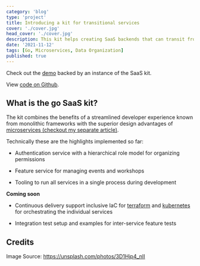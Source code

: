 ```yaml
---
category: 'blog'
type: 'project'
title: Introducing a kit for transitional services
cover: './cover.jpg'
head_cover: './cover.jpg'
description: This kit helps creating SaaS backends that can transit from a handy single-process app to a distributed service mesh with a few lines of config changes.
date: '2021-11-12'
tags: [Go, Microservices, Data Organization]
published: true
---
```


Check out the <a href="https://admin-kit.smartnuance.com" target="_blank">demo</a> backed by an instance of the SaaS kit.

View [code on Github](https://github.com/smartnuance/saas-kit).

## What is the go SaaS kit?

The kit combines the benefits of a streamlined developer experience known from monolithic frameworks with the superior design advantages of [microservices (checkout my separate article)](/blog/microservices).

Technically these are the highlights implemented so far:

- Authentication service with a hierarchical role model for organizing permissions

- Feature service for managing events and workshops

- Tooling to run all services in a single process during development

**Coming soon**

- Continuous delivery support inclusive IaC for [terraform](https://www.terraform.io/) and [kubernetes](https://kubernetes.io/) for orchestrating the individual services

- Integration test setup and examples for inter-service feature tests

## Credits
Image Source:
https://unsplash.com/photos/3D1Hjp4_nII